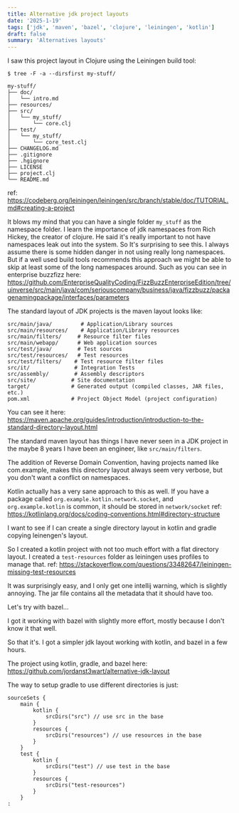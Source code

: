```yaml
---
title: Alternative jdk project layouts
date: '2025-1-19'
tags: ['jdk', 'maven', 'bazel', 'clojure', 'leiningen', 'kotlin']
draft: false
summary: 'Alternatives layouts'
---
```


I saw this project layout in Clojure using the Leiningen build tool:

```
$ tree -F -a --dirsfirst my-stuff/

my-stuff/
├── doc/
│   └── intro.md
├── resources/
├── src/
│   └── my_stuff/
│       └── core.clj
├── test/
│   └── my_stuff/
│       └── core_test.clj
├── CHANGELOG.md
├── .gitignore
├── .hgignore
├── LICENSE
├── project.clj
└── README.md
```

ref: https://codeberg.org/leiningen/leiningen/src/branch/stable/doc/TUTORIAL.md#creating-a-project

It blows my mind that you can have a single folder `my_stuff` as the namespace folder. I learn the importance of jdk namespaces from Rich Hickey, the creator of clojure. He said it's really important to not have namespaces leak out into the system. So It's surprising to see this. I always assume there is some hidden danger in not using really long namespaces. But if a well used build tools recommends this approach we might be able to skip at least some of the long namespaces around. Such as you can see in enterprise buzzfizz here: https://github.com/EnterpriseQualityCoding/FizzBuzzEnterpriseEdition/tree/uinverse/src/main/java/com/seriouscompany/business/java/fizzbuzz/packagenamingpackage/interfaces/parameters

The standard layout of JDK projects is the maven layout looks like:

```
src/main/java/         # Application/Library sources
src/main/resources/    # Application/Library resources
src/main/filters/     # Resource filter files
src/main/webapp/      # Web application sources
src/test/java/        # Test sources
src/test/resources/   # Test resources
src/test/filters/    # Test resource filter files
src/it/              # Integration Tests
src/assembly/        # Assembly descriptors
src/site/           # Site documentation
target/             # Generated output (compiled classes, JAR files, etc.)
pom.xml             # Project Object Model (project configuration)
```

You can see it here: https://maven.apache.org/guides/introduction/introduction-to-the-standard-directory-layout.html

The standard maven layout has things I have never seen in a JDK project in the maybe 8 years I have been an engineer, like `src/main/filters`.

The addition of Reverse Domain Convention, having projects named like com.example, makes this directory layout always seem very verbose, but you don't want a conflict on namespaces.

Kotlin actually has a very sane approach to this as well. If you have a package called `org.example.kotlin.network.socket`, and `org.example.kotlin` is common, it should be stored in `network/socket`
ref: https://kotlinlang.org/docs/coding-conventions.html#directory-structure

I want to see if I can create a single directory layout in kotlin and gradle copying leinengen's layout.

So I created a kotlin project with not too much effort with a flat directory layout. I created a `test-resources` folder as leiningen uses profiles to manage that.
ref: https://stackoverflow.com/questions/33482647/leiningen-missing-test-resources

It was surprisingly easy, and I only get one intellij warning, which is slightly annoying. The jar file contains all the metadata that it should have too.

Let's try with bazel...

I got it working with bazel with slightly more effort, mostly because I don't know it that well.

So that it's. I got a simpler jdk layout working with kotlin, and bazel in a few hours.

The project using kotlin, gradle, and bazel here:
https://github.com/jordanst3wart/alternative-jdk-layout

The way to setup gradle to use different directories is just:

```
sourceSets {
    main {
        kotlin {
            srcDirs("src") // use src in the base
        }
        resources {
            srcDirs("resources") // use resources in the base
        }
    }
    test {
        kotlin {
            srcDirs("test") // use test in the base
        }
        resources {
            srcDirs("test-resources")
        }
    }
:
```
